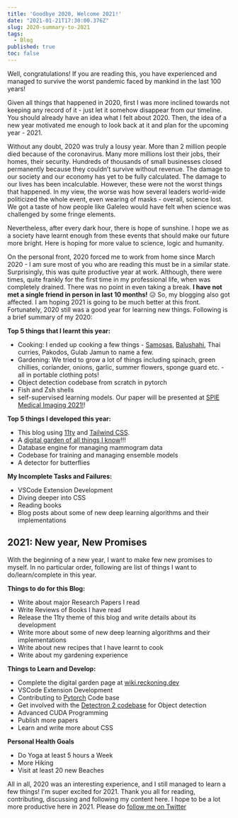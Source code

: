 ```yaml
---
title: 'Goodbye 2020, Welcome 2021!'
date: "2021-01-21T17:30:00.376Z"
slug: 2020-summary-to-2021
tags:
  - Blog
published: true
toc: false
---
```


Well, congratulations! If you are reading this, you have experienced and managed to survive the
worst pandemic faced by mankind in the last 100 years!

Given all things that happened in 2020, first I was more inclined towards not keeping any record of
it - just let it somehow disappear from our timeline. You should already have an idea what I felt
about 2020. Then, the idea of a new year motivated me enough to look back at it and plan for the
upcoming year - 2021.

Without any doubt, 2020 was truly a lousy year. More than 2 million people died because of the
coronavirus. Many more millions lost their jobs, their homes, their security. Hundreds of thousands
of small businesses closed permanently because they couldn’t survive without revenue. The damage to
our society and our economy has yet to be fully calculated. The damage to our lives has been
incalculable. However, these were not the worst things that happened. In my view, the worse was
how several leaders world-wide politicized the whole event, even wearing of masks - overall, science
lost. We got a taste of how people like Galeleo would have felt when science was challenged by
some fringe elements.

Nevertheless, after every dark hour, there is hope of sunshine. I hope we as a society have learnt
enough from these events that should make our future more bright. Here is hoping for more value to
science, logic and humanity.

On the personal front, 2020 forced me to work from home since March 2020 -  I am sure most of you
who are reading this must be in a similar state. Surprisingly, this was quite productive year at
work. Although, there were times, quite frankly for the first time in my professional life, when
was completely drained. There was no point in even taking a break. **I have not met a single friend
in person in last 10 months!** 😥 So, my blogging also got affected. I am hoping 2021 is going to
be much better at this front. Fortunately, 2020 still was a good year for learning new things.
Following is a brief summary of my 2020:

**Top 5 things that I learnt this year:**

- Cooking: I ended up cooking a few things - [Samosas](/blog/samosa-recipe/),
  [Balushahi](/blog/balushahi-recipe/), Thai curries, Pakodos, Gulab Jamun to name a few.
- Gardening: We tried to grow a lot of things including spinach, green chillies, coriander, onions,
  garlic, summer flowers, sponge guard etc. - all in portable clothing pots!
- Object detection codebase from scratch in pytorch
- Fish and Zsh shells
- self-supervised learning models. Our paper will be presented at [SPIE Medical Imaging 2021!][sp]!

[sp]: https://spie.org/MI/conferencedetails/computer-aided-diagnosis?SSO=1#session-7

**Top 5 things I developed this year:**

- This blog using [11ty](https://www.11ty.dev/) and [Tailwind CSS](https://tailwindcss.com/).
- A [digital garden of all things I know](https://wiki.reckoning.dev/)!!!
- Database engine for managing mammogram data
- Codebase for training and managing ensemble models
- A detector for butterflies

**My Incomplete Tasks and Failures:**

- VSCode Extension Development
- Diving deeper into CSS
- Reading books
- Blog posts about some of new deep learning algorithms and their implementations

## 2021: New year, New Promises

With the beginning of a new year, I want to make few new promises to myself. In no particular
order, following are list of things I want to do/learn/complete in this year.

**Things to do for this Blog:**

- Write about major Research Papers I read
- Write Reviews of Books I have read
- Release the 11ty theme of this blog and write details about its development
- Write more about some of new deep learning algorithms and their implementations
- Write about new recipes that I have learnt to cook
- Write about my gardening experience

**Things to Learn and Develop:**

- Complete the digital garden page at [wiki.reckoning.dev](https://wiki.reckoning.dev/)
- VSCode Extension Development
- Contributing to [Pytorch](https://github.com/pytorch/pytorch) Code base
- Get involved with the [Detectron 2 codebase](https://github.com/facebookresearch/detectron2) for
  Object detection
- Advanced CUDA Programming
- Publish more papers
- Learn and write more about CSS

**Personal Health Goals**

- Do Yoga at least 5 hours a Week
- More Hiking
- Visit at least 20 new Beaches

All in all, 2020 was an interesting experience, and I still managed to learn a few things!
I'm super excited for 2021. Thank you all for reading, contributing, discussing and following
my content here. I hope to be a lot more productive here in 2021. Please do
[follow me on Twitter](https://twitter.com/reckoningdev)
